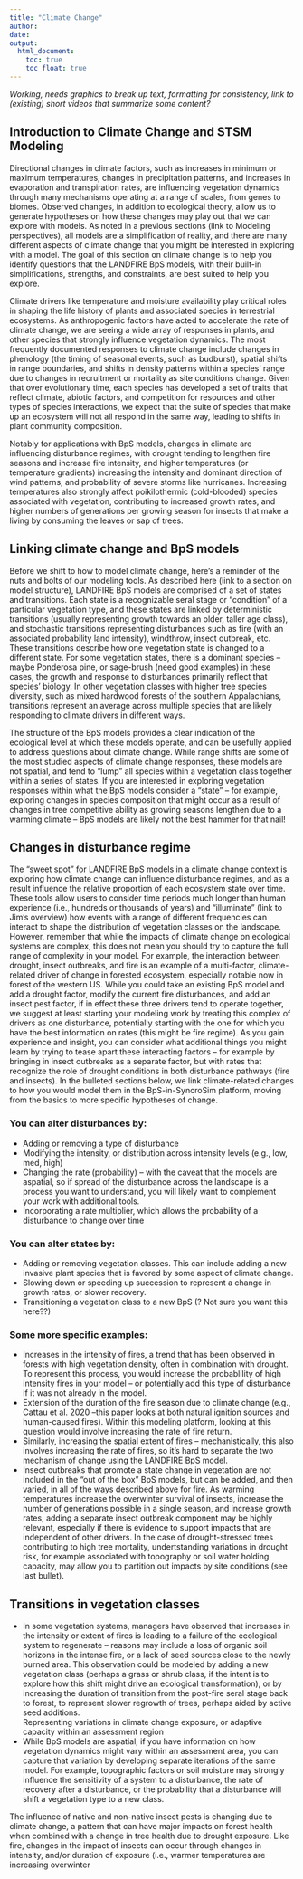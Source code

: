 ```yaml
---
title: "Climate Change"
author: 
date: 
output:
  html_document:
    toc: true
    toc_float: true
---
```


*Working, needs graphics to break up text, formatting for consistency, link to (existing) short videos that summarize some content?*

## Introduction to Climate Change and STSM Modeling

Directional changes in climate factors, such as increases in minimum or maximum temperatures, changes in precipitation patterns, and increases in evaporation and transpiration rates, are influencing vegetation dynamics through many mechanisms operating at a range of scales, from genes to biomes. Observed changes, in addition to ecological theory, allow us to generate hypotheses on how these changes may play out that we can explore with models.  As noted in a previous sections (link to Modeling perspectives), all models are a simplification of reality, and there are many different aspects of climate change that you might be interested in exploring with a model.
The goal of this section on climate change is to help you identify questions that the LANDFIRE BpS models, with their built-in simplifications, strengths, and constraints, are best suited to help you explore. 

Climate drivers like temperature and moisture availability play critical roles in shaping the life history of plants and associated species in terrestrial ecosystems.  As anthropogenic factors have acted to accelerate the rate of climate change, we are seeing a wide array of responses in plants, and other species that strongly influence vegetation dynamics.  The most frequently documented responses to climate change include changes in phenology (the timing of seasonal events, such as budburst), spatial shifts in range boundaries, and shifts in density patterns within a species’ range due to changes in recruitment or mortality as site conditions change.  Given that over evolutionary time, each species has developed a set of traits that reflect climate, abiotic factors, and competition for resources and other types of species interactions, we expect that the suite of species that make up an ecosystem will not all respond in the same way, leading to shifts in plant community composition. 

Notably for applications with BpS models, changes in climate are influencing disturbance regimes, with drought tending to lengthen fire seasons and increase fire intensity, and higher temperatures (or temperature gradients) increasing the intensity and dominant direction of wind patterns, and probability of severe storms like hurricanes.  Increasing temperatures also strongly affect poikilothermic (cold-blooded) species associated with vegetation, contributing to increased growth rates, and higher numbers of generations per growing season for insects that make a living by consuming the leaves or sap of trees.   

## Linking climate change and BpS models

Before we shift to how to model climate change, here’s a reminder of the nuts and bolts of our modeling tools.  As described here (link to a section on model structure), LANDFIRE BpS models are comprised of a set of states and transitions.  Each state is a recognizable seral stage or “condition” of a particular vegetation type, and these states are linked by deterministic transitions (usually representing growth towards an older, taller age class), and stochastic transitions representing disturbances such as fire (with an associated probability land intensity), windthrow, insect outbreak, etc.  These transitions describe how one vegetation state is changed to a different state.  For some vegetation states, there is a dominant species – maybe Ponderosa pine, or sage-brush (need good examples) in these cases, the growth and response to disturbances primarily reflect that species’ biology.  In other vegetation classes with higher tree species diversity, such as mixed hardwood forests of the southern Appalachians, transitions represent an average across multiple species that are likely responding to climate drivers in different ways. 

The structure of the BpS models provides a clear indication of the ecological level at which these models operate, and can be usefully applied to address questions about climate change.  While range shifts are some of the most studied aspects of climate change responses, these models are not spatial, and tend to “lump” all species within a vegetation class together within a series of states.  If you are interested in exploring vegetation responses within what the BpS models consider a “state” – for example, exploring changes in species composition that might occur as a result of changes in tree competitive ability as growing seasons lengthen due to a warming climate – BpS models are likely not the best hammer for that nail!  

## Changes in disturbance regime 

The “sweet spot” for LANDFIRE BpS models in a climate change context is exploring how climate change can influence disturbance regimes, and as a result influence the relative proportion of each ecosystem state over time.  These tools allow users to consider time periods much longer than human experience (i.e., hundreds or thousands of years) and “illuminate” (link to Jim’s overview) how events with a range of different frequencies can interact to shape the distribution of vegetation classes on the landscape. However, remember that while the impacts of climate change on ecological systems are complex, this does not mean you should try to capture the full range of complexity in your model.  For example, the interaction between drought, insect outbreaks, and fire is an example of a multi-factor, climate-related driver of change in forested ecosystem, especially notable now in forest of the western US.  While you could take an existing BpS model and add a drought factor, modify the current fire disturbances, and add an insect pest factor, if in effect these three drivers tend to operate together, we suggest at least starting your modeling work by treating this complex of drivers as one disturbance, potentially starting with the one for which you have the best information on rates (this might be fire regime).  As you gain experience and insight, you can consider what additional things you might learn by trying to tease apart these interacting factors – for example by bringing in insect outbreaks as a separate factor, but with rates that recognize the role of drought conditions in both disturbance pathways (fire and insects).  In the bulleted sections below, we link climate-related changes to how you would model them in the BpS-in-SyncroSim platform, moving from the basics to more specific hypotheses of change. 

### You can alter disturbances by:

* Adding or removing a type of disturbance
* Modifying the intensity, or distribution across intensity levels (e.g., low, med, high)
* Changing the rate (probability) – with the caveat that the models are aspatial, so if spread of the disturbance across the landscape is a process you want to understand, you will likely want to complement your work with additional tools. 
* Incorporating a rate multiplier, which allows the probability of a disturbance to change over time

### You can alter states by:
* Adding or removing vegetation classes.  This can include adding a new invasive plant species that is favored by some aspect of climate change.
* Slowing down or speeding up succession to represent a change in growth rates, or slower recovery.
* Transitioning a vegetation class to a new BpS (? Not sure you want this here??)

### Some more specific examples:

* Increases in the intensity of fires, a trend that has been observed in forests with high vegetation density, often in combination with drought.  To represent this process, you would increase the probablility of high intensity fires in your model – or potentially add this type of disturbance if it was not already in the model. 
* Extension of the duration of the fire season due to climate change (e.g., Cattau et al. 2020 --this paper looks at both natural ignition sources and human-caused fires).   Within this modeling platform, looking at this question would involve increasing the rate of fire return. 
* Similarly, increasing the spatial extent of fires – mechanistically, this also involves increasing the rate of fires, so it’s hard to separate the two mechanism of change using the LANDFIRE BpS model. 
* Insect outbreaks that promote a state change in vegetation are not included in the “out of the box” BpS models, but can be added, and then varied, in all of the ways described above for fire.  As warming temperatures increase the overwinter survival of insects, increase the number of generations possible in a single season, and increase growth rates, adding a separate insect outbreak component may be highly relevant, especially if there is evidence to support impacts that are independent of other drivers.  In the case of drought-stressed trees contributing to high tree mortality, undertstanding variations in drought risk, for example associated with topography or soil water holding capacity, may allow you to partition out impacts by site conditions (see last bullet). 

## Transitions in vegetation classes

* In some vegetation systems, managers have observed that increases in the intensity or extent of fires is leading to a failure of the ecological system to regenerate – reasons may include a loss of organic soil horizons in the intense fire, or a lack of seed sources close to the newly burned area.  This observation could be modeled by adding a new vegetation class (perhaps a grass or shrub class, if the intent is to explore how this shift might drive an ecological transformation), or by increasing the duration of transition from the post-fire seral stage back to forest, to represent slower regrowth of trees, perhaps aided by active seed additions.  
Representing variations in climate change exposure, or adaptive capacity within an assessment region
* While BpS models are aspatial, if you have information on how vegetation dynamics might vary within an assessment area, you can capture that variation by developing separate iterations of the same model.  For example, topographic factors or soil moisture may strongly influence the sensitivity of a system to a disturbance, the rate of recovery after a disturbance, or the probability that a disturbance will shift a vegetation type to a new class.  


The influence of native and non-native insect pests is changing due to climate change, a pattern that can have major impacts on forest health when combined with a change in tree health due to drought exposure.  Like fire, changes in the impact of insects can occur through changes in intensity, and/or duration of exposure (i.e., warmer temperatures are increasing overwinter 


